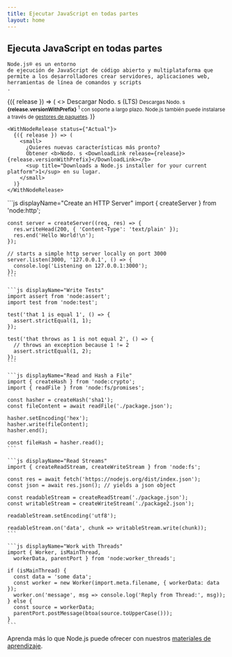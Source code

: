```yaml
---
title: Ejecutar JavaScript en todas partes
layout: home
---
```


<section>
  <WithBadge section="índice" />

  <div>
    <h1 className="special">Ejecuta JavaScript en todas partes</h1>

    Node.js®️ es un entorno
    de ejecución de JavaScript de código abierto y multiplataforma que permite a los desarrolladores crear servidores, aplicaciones web, herramientas de línea de comandos y scripts
    .
  </div>

  <div>
    <WithNodeRelease status={['LTS activo', 'Mantenimiento LTS']}>
      {({ release }) => (
        <>
          <DownloadButton release={release}>Descargar Nodo. s (LTS)</DownloadButton>
          <small>
            Descargas Nodo. s <b>{release.versionWithPrefix}</b>
            <sup title="Downloads a Node.js installer for your current platform">1</sup> con soporte a largo plazo.
            Node.js también puede instalarse a través de <a href="/download/package-manager">gestores de paquetes</a>.
          </small>
        </>
      )}
    </WithNodeRelease>

    <WithNodeRelease status={"Actual"}>
      {({ release }) => (
        <small>
          ¿Quieres nuevas características más pronto?
          Obtener <b>Nodo. s <DownloadLink release={release}>{release.versionWithPrefix}</DownloadLink></b>
          <sup title="Downloads a Node.js installer for your current platform">1</sup> en su lugar.
        </small>
      )}
    </WithNodeRelease>
  </div>
</section>

<section>
  <div>
    ```js displayName="Create an HTTP Server"
    import { createServer } from 'node:http';

    const server = createServer((req, res) => {
      res.writeHead(200, { 'Content-Type': 'text/plain' });
      res.end('Hello World!\n');
    });

    // starts a simple http server locally on port 3000
    server.listen(3000, '127.0.0.1', () => {
      console.log('Listening on 127.0.0.1:3000');
    });
    ```

    ```js displayName="Write Tests"
    import assert from 'node:assert';
    import test from 'node:test';

    test('that 1 is equal 1', () => {
      assert.strictEqual(1, 1);
    });

    test('that throws as 1 is not equal 2', () => {
      // throws an exception because 1 != 2
      assert.strictEqual(1, 2);
    });
    ```

    ```js displayName="Read and Hash a File"
    import { createHash } from 'node:crypto';
    import { readFile } from 'node:fs/promises';

    const hasher = createHash('sha1');
    const fileContent = await readFile('./package.json');

    hasher.setEncoding('hex');
    hasher.write(fileContent);
    hasher.end();

    const fileHash = hasher.read();
    ```

    ```js displayName="Read Streams"
    import { createReadStream, createWriteStream } from 'node:fs';

    const res = await fetch('https://nodejs.org/dist/index.json');
    const json = await res.json(); // yields a json object

    const readableStream = createReadStream('./package.json');
    const writableStream = createWriteStream('./package2.json');

    readableStream.setEncoding('utf8');

    readableStream.on('data', chunk => writableStream.write(chunk));
    ```

    ```js displayName="Work with Threads"
    import { Worker, isMainThread,
      workerData, parentPort } from 'node:worker_threads';

    if (isMainThread) {
      const data = 'some data';
      const worker = new Worker(import.meta.filename, { workerData: data });
      worker.on('message', msg => console.log('Reply from Thread:', msg));
    } else {
      const source = workerData;
      parentPort.postMessage(btoa(source.toUpperCase()));
    }
    ```
  </div>

  Aprenda más lo que Node.js puede ofrecer con nuestros [materiales de aprendizaje](/learn).
</section>

